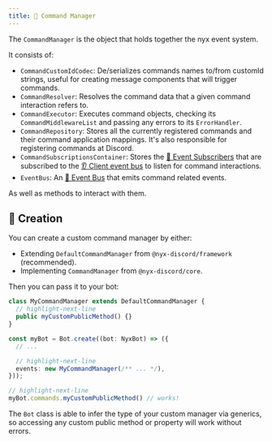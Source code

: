 ```yaml
---
title: ️💼 Command Manager
---
```


The `CommandManager` is the object that holds together the nyx event system.

It consists of:

* `CommandCustomIdCodec`: De/serializes commands names to/from customId strings, useful for creating message components that will trigger commands.
* `CommandResolver`: Resolves the command data that a given command interaction refers to.
* `CommandExecutor`: Executes command objects, checking its `CommandMiddlewareList` and passing any errors to its `ErrorHandler`.
* `CommandRepository`: Stores all the currently registered commands and their command application mappings. It's also responsible for registering commands at Discord.
* `CommandSubscriptionsContainer`: Stores the [📩 Event Subscribers](../events/event-subscriber) that are subscribed to the [👂 Client event bus](../events/event-manager.mdx#-client-event-bus) to listen for command interactions.
* `EventBus`: An [📣 Event Bus](../events/event-bus) that emits command related events.

As well as methods to interact with them.

## 👷 Creation

You can create a custom command manager by either:

* Extending `DefaultCommandManager` from `@nyx-discord/framework` (recommended).
* Implementing `CommandManager` from `@nyx-discord/core`.

Then you can pass it to your bot:

```ts
class MyCommandManager extends DefaultCommandManager {
  // highlight-next-line
  public myCustomPublicMethod() {}
}

const myBot = Bot.create((bot: NyxBot) => ({
  // ...

  // highlight-next-line
  events: new MyCommandManager(/** ... */),
}));

// highlight-next-line
myBot.commands.myCustomPublicMethod() // works!
```

The `Bot` class is able to infer the type of your custom manager via generics, so accessing any custom public method or
property will work without errors.
